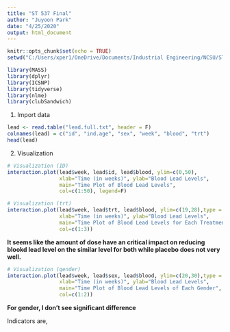 ---
title: "ST 537 Final"
author: "Juyoon Park"
date: "4/25/2020"
output: html_document
---

```{r setup, include=FALSE}
knitr::opts_chunk$set(echo = TRUE)
setwd("C:/Users/xper1/OneDrive/Documents/Industrial Engineering/NCSU/ST 537/Final")

library(MASS)
library(dplyr)
library(ICSNP)
library(tidyverse)
library(nlme)
library(clubSandwich)
```



1. Import data

```{r}
lead <- read.table("lead.full.txt", header = F)
colnames(lead) = c("id", "ind.age", "sex", "week", "blood", "trt")
head(lead)
```

2. Visualization

```{r}
# Visualization (ID)
interaction.plot(lead$week, lead$id, lead$blood, ylim=c(0,50),
                 xlab="Time (in weeks)", ylab="Blood Lead Levels", 
                 main="Time Plot of Blood Lead Levels", 
                 col=c(1:50), legend=F)

```


```{r}
# Visualization (trt)
interaction.plot(lead$week, lead$trt, lead$blood, ylim=c(19,28),type = "b", pch = c(1:3),
                 xlab="Time (in weeks)", ylab="Blood Lead Levels", 
                 main="Time Plot of Blood Lead Levels for Each Treatment", 
                 col=c(1:3))
```

**It seems like the amount of dose have an critical impact on reducing blookd lead level on the similar level for both while placebo does not very well.**


```{r}
# Visualization (gender)
interaction.plot(lead$week, lead$sex, lead$blood, ylim=c(20,30),type = "b",pch = c(1:2),
                 xlab="Time (in weeks)", ylab="Blood Lead Levels", 
                 main="Time Plot of Blood Lead Levels of Each Gender", 
                 col=c(1:2))
```

**For gender, I don't see significant difference**

Indicators are,

\documentclass{article}
\usepackage{amsmath}

\begin{document}
\[
P_{i}= 
\begin{cases}
    0, & \text{if } Placebo\\
    1, & \text otherwise
\end{cases}
\]
\end{document}



\documentclass{article}
\usepackage{amsmath}

\begin{document}
\[
D_{i}= 
\begin{cases}
    0, & \text{if }  Low\\
    1, & \text otherwise
\end{cases}
\]
\end{document}

```{r}

# Add indicator 
for(i in 1:nrow(lead)){
  if(lead$trt[i] == 1){
    lead$p[i] <- 0
    lead$d[i] <- 0
  }else{
    lead$p[i] <- 1
    for (j in 1:nrow(lead)) {
      if(lead$trt[i] == 2){
        lead$d[i] <- 0
      }else{
        lead$d[i] <- 1
      }
    }
  }
}

```


Models are blow,


$$Placebo: \mu(week_{ij})=\eta_{0}+\eta_{1}week_{ij} + age_{i}(\eta_{2}+\eta_{3}week_{ij}) + sex_{i}[\eta_{4}+\eta_{5}week_{ij}+age_{i}(\eta_{6}+\eta_{7}week_{ij})]$$

$$Low: \mu(week_{ij})=\eta_{8}+\eta_{9}week_{ij} + age_{i}(\eta_{10}+\eta_{11}week_{ij}) + sex_{i}[\eta_{12}+\eta_{13}week_{ij}+age_{i}(\eta_{14}+\eta_{15}week_{ij})]$$

$$High: \mu(week_{ij})=\eta_{16}+\eta_{17}week_{ij} + age_{i}(\eta_{18}+\eta_{19}week_{ij}) + sex_{i}[\eta_{20}+\eta_{21}week_{ij}+age_{i}(\eta_{22}+\eta_{23}week_{ij})]$$

The mixed model is,

$$Y_{ij} = Placebo + P_{i}(Low + D_{i}High) + b_{0i} + b_{1i}week_{ij}+e_{ij}$$

, where

\documentclass{article}
\usepackage{amsmath}

\begin{document}
\[
P= 
\begin{cases}
    0, & \text{if } Placebo\\
    1, & \text{if } Succimer
\end{cases}
\]
\end{document}


\documentclass{article}
\usepackage{amsmath}

\begin{document}
\[
D= 
\begin{cases}
    0, & \text{if } Low Succimer\\
    1, & \text{if } High Succimer
\end{cases}
\]
\end{document}

```{r}
fixed = blood ~ 1 + week + ind.age + ind.age:week + sex + sex:week + sex:ind.age + sex:ind.age:week + p + p:week + p:ind.age + p:ind.age:week + p:sex + p:sex:week + p:sex:ind.age + p:sex:ind.age:week + p:d + p:d:week + p:d:ind.age + p:d:ind.age:week + p:d:sex + p:d:sex:week + p:d:sex:ind.age + p:d:sex:ind.age:week 
```



• Independent, where error variance does not change over weeks,

```{r}
fit.1<- lme(fixed = fixed, random = ~ week|id, data = lead, method = "ML",control = lmeControl(opt='optim'))

```


• Independent, where error variance changes over weeks,

```{r}
fit.2 <- lme(fixed = fixed, random = ~ week|id, data = lead, weights = varIdent(form = ~ 1|week),
             method = "ML", control = lmeControl(opt='optim'))

```


• AR(1) correlation structure, where error variance does not change over weeks

```{r}
fit.3 <- lme(fixed = fixed, random = ~ week|id, data = lead, correlation = corAR1(form = ~ 1|id) , method = "ML",control = lmeControl(opt='optim'))

```


• AR(1) correlation structure, where error variance changes over weeks

```{r}
fit.4 <- lme(fixed = fixed, random = ~ week|id, data = lead, weights = varIdent(form = ~ 1|week), correlation = corAR1(form = ~ 1|id) , method = "ML",control = lmeControl(opt='optim'))

```


• Unstructured, where error variance does not change over weeks

```{r}
lead$timefact <- as.numeric(factor(lead$week), labels = 1:5)

fit.5 <- lme(fixed = fixed, random = ~ week|id, data = lead, correlation = corSymm(form = ~ timefact|id), method = "ML",control = lmeControl(opt='optim'))


```


• Unstructured, where error variance changes over weeks

```{r}
fit.6 <- lme(fixed = fixed, random = ~ week|id, data = lead, correlation = corSymm(form = ~ timefact|id), weights = varIdent(form = ~ 1|timefact), method = "ML",
             control = lmeControl(opt='optim'))

```


```{r}
AIC(fit.1,fit.2,fit.3,fit.4,fit.5,fit.6)
```


```{r}
BIC(fit.1,fit.2,fit.3,fit.4,fit.5,fit.6)
```


**Choose fit.1 as the best with the least both AIC and BIC.** 





(i) Does gender has any association with bloood lead level? Does age has any association with blood lead level? 

```{r}
mod.best <- fit.1 
# Age
H0.age <- blood ~ 1 + week + sex + sex:week  + p + p:week +  p:sex + p:sex:week + p:d + p:d:week + p:d:sex + p:d:sex:week
H0.mod.age <- lme(fixed = H0.age, random = ~ week|id, data = lead, method = "ML",control = lmeControl(opt='optim'))

anova.lme(mod.best, H0.mod.age)

# Gender
H0.gender <- blood ~ 1 + week + ind.age + ind.age:week + p + p:week + p:ind.age + p:ind.age:week + p:d + p:d:week + p:d:ind.age + p:d:ind.age:week
H0.mod.gender <-lme(fixed = H0.gender, random = ~ week|id, data = lead, method = "ML",control = lmeControl(opt='optim'))

anova.lme(mod.best,H0.mod.gender)

# ANOVA test tells that gender has no association with blood lead level while age does because p value for gender test is about 0.91 which is that there is a strong evidence to accept the null hypothesis. Thus, I can get rid of gender variables on the model.
```



(ii) Based on your findings in (i), propose a smaller models, if possible. Based on the smaller model, are the mean trends of blood lead level the same for the three treatments?

```{r}
reduced.mod <- H0.mod.gender

L <- rbind(c(0,0,0,0,1,0,0,0,0,0,0,0),c(0,0,0,0,0,1,0,0,0,0,0,0),
           c(0,0,0,0,0,0,1,0,0,0,0,0),c(0,0,0,0,0,0,0,1,0,0,0,0),
           c(0,0,0,0,0,0,0,0,1,0,0,0),c(0,0,0,0,0,0,0,0,0,1,0,0),
           c(0,0,0,0,0,0,0,0,0,0,1,0),c(0,0,0,0,0,0,0,0,0,0,0,1))
etahat <- as.matrix(fixed.effects(reduced.mod))
cc <- nrow(L)
df <- nrow(lead) - length(etahat)

# estimate and covariance matrix of L\beta
est <- L %*% etahat
V.robust <- vcovCR(reduced.mod,type = "CR0")
varmat <- L %*% V.robust %*% t(L)

# Wald test
Wald <- c( t(est) %*% solve(varmat) %*% (est) )
p.value <- pchisq(q = Wald, df = cc, lower.tail=FALSE)
data.frame(Wald, p.value)

# F-test
Fstat <- c( t(est) %*% solve(varmat) %*% (est) ) / cc
p.value <- pf(q = Fstat, df1 = cc, df2 = df, lower.tail=FALSE)
data.frame(Fstat, p.value)
# Since p-value for both wald and F test are greater than 0.05, there is no evidence to reject null hypothesis, which means the mean trends of lead for the three treatments are same.
```



(iii) Based on the smaller model in (ii), what is the mean trend of blood lead level of a patient who is

(a) male with age < 24 receiving placebo, 

```{r}
# Predict subject-level
P.male.less <- which(lead$p==0 & lead$ind.age==0 & lead$sex == 0)
P.Exp.male.less <- predict(reduced.mod, level=1)[P.male.less]


# Plot
w <- lead$week[P.male.less]
t <- c(0,2,4,6,8)
mut.1 <- etahat[1]+etahat[2]*t+etahat[3]*0 + etahat[4]*0*t
matplot(w, P.Exp.male.less, type = "b", lty = 2, col = "gray", pch=19, 
        xlab = "Time in week", ylab = "Blood Lead Level", 
        main = "Male with age < 24 receiving placebo")
lines(t, mut.1, type="b", lwd=2, pch=19)
```



(b) male with age > 24 receiving placebo? Repeat this for the other two treatments, and also for females.

Male with age > 24 receiving placebo
```{r}
P.male.more <- which(lead$p==0 & lead$ind.age==1 & lead$sex == 0)
P.Exp.male.more <- predict(reduced.mod, level=1)[P.male.more]

# Plot
w <- lead$week[P.male.more]
t <- c(0,2,4,6,8)
mut.2 <- etahat[1]+etahat[2]*t+etahat[3]*1 + etahat[4]*1*t
matplot(w, P.Exp.male.more, type = "b", lty = 2, col = "gray", pch=19, 
        xlab = "Time in week", ylab = "Blood Lead Level", 
        main = "Male with age > 24 receiving placebo")
lines(t, mut.2, type="b", lwd=2, pch=19)
```


Female with age < 24 receiving placebo
```{r}
P.Female.less <- which(lead$p==0 & lead$ind.age==0 & lead$sex == 1)
P.Exp.female.less <- predict(reduced.mod, level=1)[P.Female.less]

# Plot
w <- lead$week[P.Female.less]
t <- c(0,2,4,6,8)
mut.3 <- etahat[1]+etahat[2]*t+etahat[3]*0 + etahat[4]*0*t
matplot(w, P.Exp.female.less, type = "b", lty = 2, col = "gray", pch=19, 
        xlab = "Time in week", ylab = "Blood Lead Level", 
        main = "Female with age < 24 receiving placebo")
lines(t, mut.3, type="b", lwd=2, pch=19)
```


Female with age > 24 receiving placebo
```{r}
P.Female.more <- which(lead$p==0 & lead$ind.age==1 & lead$sex == 1)
P.Exp.female.more <- predict(reduced.mod, level=1)[P.Female.more]

# Plot
w <- lead$week[P.Female.more]
t <- c(0,2,4,6,8)
mut.4 <- etahat[1]+etahat[2]*t+etahat[3]*1 + etahat[4]*1*t 
matplot(w, P.Exp.female.more, type = "b", lty = 2, col = "gray", pch=19, 
        xlab = "Time in week", ylab = "Blood Lead Level", 
        main = "Female with age > 24 receiving placebo")
lines(t, mut.4, type="b", lwd=2, pch=19)
```


Low Dose

male with age < 24 receiving low dose
```{r}
L.male.less <- which(lead$d==0 & lead$ind.age==0 & lead$sex == 0)
L.Exp.female.less <- predict(reduced.mod, level=1)[L.male.less]


# Plot
w <- lead$week[L.male.less]
t <- c(0,2,4,6,8)
mut.5 <- etahat[1]+etahat[2]*t+etahat[3]*0 + etahat[4]*0*t + etahat[5]+etahat[6]*t + etahat[7]*0 + etahat[8]*0*t
matplot(w, L.Exp.female.less, type = "b", lty = 2, col = "gray", pch=19, 
        xlab = "Time in week", ylab = "Blood Lead Level", 
        main = "Male with age < 24 receiving low dose")
lines(t, mut.5, type="b", lwd=2, pch=19)
```



male with age > 24 receiving low dose
```{r}
L.male.more <- which(lead$d==0 & lead$ind.age==1 & lead$sex == 0)
L.Exp.male.more <- predict(reduced.mod, level=1)[L.male.more]


# Plot
w <- lead$week[L.male.more]
t <- c(0,2,4,6,8)
mut.6 <- etahat[1]+etahat[2]*t+etahat[3]*1 + etahat[4]*1*t + etahat[5]+etahat[6]*t + etahat[7]*1 + etahat[8]*1*t
matplot(w, L.Exp.male.more, type = "b", lty = 2, col = "gray", pch=19, 
        xlab = "Time in week", ylab = "Blood Lead Level", 
        main = "Male with age > 24 receiving low dose")
lines(t, mut.6, type="b", lwd=2, pch=19)
```



Female with age < 24 receiving low dose
```{r}
L.female.less <- which(lead$d==0 & lead$ind.age==0 & lead$sex == 1)
L.Exp.female.less <- predict(reduced.mod, level=1)[L.female.less]


# Plot
w <- lead$week[L.female.less]
t <- c(0,2,4,6,8)
mut.7 <- etahat[1]+etahat[2]*t+etahat[3]*0 + etahat[4]*0*t + etahat[5]+etahat[6]*t + etahat[7]*0 + etahat[8]*0*t 
matplot(w, L.Exp.female.less, type = "b", lty = 2, col = "gray", pch=19, xlab = "Time in week", ylab = "Blood Lead Level", main = "Female with age < 24 receiving low dose")
lines(t, mut.7, type="b", lwd=2, pch=19)
```


Female with age > 24 receiving low dose
```{r}
L.female.more <- which(lead$d==0 & lead$ind.age==1 & lead$sex == 1)
L.Exp.female.more <- predict(reduced.mod, level=1)[L.female.more]

# Plot
w <- lead$week[L.female.more]
t <- c(0,2,4,6,8)
mut.8 <- etahat[1]+etahat[2]*t+etahat[3]*1 + etahat[4]*1*t + etahat[5]+etahat[6]*t + etahat[7]*1 + etahat[8]*1*t 
matplot(w, L.Exp.female.more, type = "b", lty = 2, col = "gray", pch=19, xlab = "Time in week", ylab = "Blood Lead Level", main = "Female with age > 24 receiving low dose")
lines(t, mut.8, type="b", lwd=2, pch=19)
```



High Dose

male with age < 24 receiving high dose
```{r}
H.male.less <- which(lead$d==1 & lead$ind.age==0 & lead$sex == 0)
H.Exp.male.less <- predict(reduced.mod, level=1)[H.male.less]

# Plot
w <- lead$week[H.male.less]
t <- c(0,2,4,6,8)
mut.9 <- etahat[1]+etahat[2]*t+etahat[3]*0 + etahat[4]*0*t + etahat[5]+etahat[6]*t + etahat[7]*0 + etahat[8]*0*t + etahat[9]+etahat[10]*t + etahat[11]*0 +etahat[12]*0*t
matplot(w, H.Exp.male.less, type = "b", lty = 2, col = "gray", pch=19, xlab = "Time in week", ylab = "Blood Lead Level", main = "Male with age < 24 receiving High dose")
lines(t, mut.9, type="b", lwd=2, pch=19)
```


male with age > 24 receiving high dose
```{r}
H.male.more <- which(lead$d==1 & lead$ind.age==1 & lead$sex == 0)
H.Exp.male.more <- predict(reduced.mod, level=1)[H.male.more]


# Plot
w <- lead$week[H.male.more]
t <- c(0,2,4,6,8)
mut.10 <- etahat[1]+etahat[2]*t+etahat[3]*1 + etahat[4]*1*t + etahat[5]+etahat[6]*t + etahat[7]*1 + etahat[8]*1*t + etahat[9]+etahat[10]*t + etahat[11]*1 +etahat[12]*1*t
matplot(w, H.Exp.male.more, type = "b", lty = 2, col = "gray", pch=19, xlab = "Time in week", ylab = "Blood Lead Level", main = "Male with age > 24 receiving High dose")
lines(t, mut.10, type="b", lwd=2, pch=19)
```


Female with age < 24 receiving high dose
```{r}
H.female.less <- which(lead$d==1 & lead$ind.age==0 & lead$sex == 1)
H.Exp.female.less <- predict(reduced.mod, level=1)[H.female.less]


# Plot
w <- lead$week[H.female.less]
t <- c(0,2,4,6,8)
mut.11 <- etahat[1]+etahat[2]*t+etahat[3]*0 + etahat[4]*0*t + etahat[5]+etahat[6]*t + etahat[7]*0 + etahat[8]*0*t + etahat[9]+etahat[10]*t + etahat[11]*0 +etahat[12]*0*t
matplot(w, H.Exp.female.less, type = "b", lty = 2, col = "gray", pch=19, xlab = "Time in week", ylab = "Blood Lead Level", main = "Female with age < 24 receiving High dose")
lines(t, mut.11, type="b", lwd=2, pch=19)
```


Female with age > 24 receiving high dose
```{r}
H.female.more <- which(lead$d==1 & lead$ind.age==1 & lead$sex == 1)
H.Exp.female.more <- predict(reduced.mod, level=1)[H.female.more]


# Plot
w <- lead$week[H.female.more]
t <- c(0,2,4,6,8)
mut.12 <- etahat[1]+etahat[2]*t+etahat[3]*1 + etahat[4]*1*t + etahat[5]+etahat[6]*t + etahat[7]*1 + etahat[8]*1*t + etahat[9]+etahat[10]*t + etahat[11]*1 +etahat[12]*1*t
matplot(w, H.Exp.female.more, type = "b", lty = 2, col = "gray", pch=19, xlab = "Time in week", ylab = "Blood Lead Level", main = "Female with age > 24 receiving High dose")
lines(t, mut.12, type="b", lwd=2, pch=19)
```


```{r}
plot(c(0,2,4,6,8),mut.1, lty = 1, type = "b", pch = 19, col = 1, ylim = c(15,40), xlab="Time in week", ylab = "Blood Lead Level",
     main = "Population Mean Trend")
lines(c(0,2,4,6,8),mut.2, lty = 2, type = "b", pch = 20, col = 2)
lines(c(0,2,4,6,8),mut.5, lty = 3, type = "b", pch = 21, col = 3)
lines(c(0,2,4,6,8),mut.6, lty = 4, type = "b", pch = 22, col = 4)
lines(c(0,2,4,6,8),mut.9, lty = 5, type = "b", pch = 23, col = 5)
lines(c(0,2,4,6,8),mut.10, lty = 6, type = "b", pch = 24, col = 6)
legend("topright",c("Placebo, age<24","Placebo, age>24","Low, age<24",
                    "Low, age>24","High, age<24","High, age>24"),
       col = c(1:6), pch = c(19:24), lty = c(1:6),bty = "n")
```


(iv) Present some appropriate model diagnostics, and comment on the appropriateness of the model assumptions as best as you can.

Gender
```{r}
# 1. Residual Plot
#   Assumption for error
#   1) errors are normally distributed
#   2) Constancy of error
# 2. Normality

# Male
male <- which(lead$ind.age==0)
res.male <- residuals(reduced.mod, level=1, type = "pearson")[male]
fitted.male <- predict(reduced.mod, level = 1)[male]

plot(fitted.male, res.male,xlab="Fitted Value", ylab="Standardized Residual", main = "Male")

# QQ plot for Male
qqnorm(res.male, main = "QQ plot for Male")
qqline(res.male)


# Female
female <- which(lead$ind.age==1)
res.female <- residuals(reduced.mod, level=1, type = "pearson")[female]
fitted.female <- predict(reduced.mod, level = 1)[female]

plot(fitted.female, res.female,xlab="Fitted Value", ylab="Standardized Residual", main = "Female")

# QQ plot for Female
qqnorm(res.female, main = "QQ plot for Female")
qqline(res.female)

# Independent No covariance, no correlation, same variance across time age and sex

# The entire data across gender
fitted <- predict(reduced.mod, level = 1)
plot(lead$blood,fitted, xlab = "Blood Lead Level",ylab = "Fitted Value", main="")
```

Treatment
```{r}
# 1. Residual Plot
#   Assumption for error
#   1) errors are normally distributed
#   2) Constancy of error
# 2. Normality

# Placebo
placebo <- which(lead$p==0)
res.p <- residuals(reduced.mod, level=1, type = "pearson")[placebo]
fitted.p <- predict(reduced.mod, level = 1)[placebo]

plot(fitted.p, res.p,xlab="Fitted Value", ylab="Standardized Residual", main = "Placebo")

# QQ plot for Placebo
qqnorm(res.p, main = "QQ plot for Placebo")
qqline(res.p)


# Low dose
Low <- which(lead$d==0&lead$p==1)
res.l <- residuals(reduced.mod, level=1, type = "pearson")[Low]
fitted.l <- predict(reduced.mod, level = 1)[Low]

plot(fitted.l, res.l,xlab="Fitted Value", ylab="Standardized Residual", main = "Low Dose")


# QQ plot for Low dose
qqnorm(res.l,main = "QQ plot for Low Dose")
qqline(res.l)



# High dose
High <- which(lead$d==1&lead$p==1)
res.h <- residuals(reduced.mod, level=1, type = "pearson")[High]
fitted.h <- predict(reduced.mod, level = 1)[High]

plot(fitted.h, res.h,xlab="Fitted Value", ylab="Standardized Residual", main = "High Dose")

# QQ plot for Male
qqnorm(res.h,main = "QQ plot for High Dose")
qqline(res.h)

```


p 16 B-1 or B-2



```{r}
# Assumption for random effect
b.hat <- random.effects(reduced.mod)

# 1) Random effect is normally distributed

# For unbalanced data may not be interpretable for raw b_hat

```










# Further analysis

```{r}
FA.mod.best <- fit.2 
# Age
FA.H0.age <- blood ~ 1 + week + sex + sex:week  + p + p:week +  p:sex + p:sex:week + p:d + p:d:week + p:d:sex + p:d:sex:week
FA.H0.mod.age <- lme(fixed = FA.H0.age, random = ~ week|id, data = lead, weights = varIdent(form = ~ 1|week),
             method = "ML", control = lmeControl(opt='optim'))

anova.lme(FA.mod.best, FA.H0.mod.age)

# Gender
FA.H0.gender <- blood ~ 1 + week + ind.age + ind.age:week + p + p:week + p:ind.age + p:ind.age:week + p:d + p:d:week + p:d:ind.age + p:d:ind.age:week
FA.H0.mod.gender <-lme(fixed = FA.H0.gender, random = ~ week|id, data = lead, weights = varIdent(form = ~ 1|week),
             method = "ML", control = lmeControl(opt='optim'))

anova.lme(FA.mod.best,FA.H0.mod.gender)

# ANOVA test tells that gender has no association with blood lead level while age does because p value for gender test is about 0.91 which is that there is a strong evidence to accept the null hypothesis. Thus, I can get rid of gender variables on the model.
```



Treatment
```{r}
# 1. Residual Plot
#   Assumption for error
#   1) errors are normally distributed
#   2) Constancy of error
# 2. Normality

# Placebo
FA.reduced.mod <- FA.H0.mod.gender
placebo <- which(lead$p==0)
res.p <- residuals(FA.reduced.mod, level=1, type = "pearson")[placebo]
fitted.p <- predict(FA.reduced.mod, level = 1)[placebo]

plot(fitted.p, res.p,xlab="Fitted Value", ylab="Standardized Residual", main = "Placebo")

# QQ plot for Placebo
qqnorm(res.p, main = "QQ plot for Placebo")
qqline(res.p)


# Low dose
Low <- which(lead$d==0&lead$p==1)
res.l <- residuals(FA.reduced.mod, level=1, type = "pearson")[Low]
fitted.l <- predict(FA.reduced.mod, level = 1)[Low]

plot(fitted.l, res.l,xlab="Fitted Value", ylab="Standardized Residual", main = "Low Dose")


# QQ plot for Low dose
qqnorm(res.l,main = "QQ plot for Low Dose")
qqline(res.l)



# High dose
High <- which(lead$d==1&lead$p==1)
res.h <- residuals(FA.reduced.mod, level=1, type = "pearson")[High]
fitted.h <- predict(FA.reduced.mod, level = 1)[High]

plot(fitted.h, res.h,xlab="Fitted Value", ylab="Standardized Residual", main = "High Dose")

# QQ plot for Male
qqnorm(res.h,main = "QQ plot for High Dose")
qqline(res.h)

```







```{r}
FA.mod.best <- fit.3 
# Age
FA.H0.age <- blood ~ 1 + week + sex + sex:week  + p + p:week +  p:sex + p:sex:week + p:d + p:d:week + p:d:sex + p:d:sex:week
FA.H0.mod.age <- lme(fixed = FA.H0.age, random = ~ week|id, data = lead, correlation = corAR1(form = ~ 1|id) , method = "ML",control = lmeControl(opt='optim'))

anova.lme(FA.mod.best, FA.H0.mod.age)

# Gender
FA.H0.gender <- blood ~ 1 + week + ind.age + ind.age:week + p + p:week + p:ind.age + p:ind.age:week + p:d + p:d:week + p:d:ind.age + p:d:ind.age:week
FA.H0.mod.gender <-lme(fixed = FA.H0.gender, random = ~ week|id, data = lead, correlation = corAR1(form = ~ 1|id) , method = "ML",control = lmeControl(opt='optim'))

anova.lme(FA.mod.best,FA.H0.mod.gender)

# ANOVA test tells that gender has no association with blood lead level while age does because p value for gender test is about 0.91 which is that there is a strong evidence to accept the null hypothesis. Thus, I can get rid of gender variables on the model.
```



Treatment
```{r}
# 1. Residual Plot
#   Assumption for error
#   1) errors are normally distributed
#   2) Constancy of error
# 2. Normality

# Placebo
FA.reduced.mod <- FA.H0.mod.gender
placebo <- which(lead$p==0)
res.p <- residuals(FA.reduced.mod, level=1, type = "pearson")[placebo]
fitted.p <- predict(FA.reduced.mod, level = 1)[placebo]

plot(fitted.p, res.p,xlab="Fitted Value", ylab="Standardized Residual", main = "Placebo")

# QQ plot for Placebo
qqnorm(res.p, main = "QQ plot for Placebo")
qqline(res.p)


# Low dose
Low <- which(lead$d==0&lead$p==1)
res.l <- residuals(FA.reduced.mod, level=1, type = "pearson")[Low]
fitted.l <- predict(FA.reduced.mod, level = 1)[Low]

plot(fitted.l, res.l,xlab="Fitted Value", ylab="Standardized Residual", main = "Low Dose")


# QQ plot for Low dose
qqnorm(res.l,main = "QQ plot for Low Dose")
qqline(res.l)



# High dose
High <- which(lead$d==1&lead$p==1)
res.h <- residuals(FA.reduced.mod, level=1, type = "pearson")[High]
fitted.h <- predict(FA.reduced.mod, level = 1)[High]

plot(fitted.h, res.h,xlab="Fitted Value", ylab="Standardized Residual", main = "High Dose")

# QQ plot for Male
qqnorm(res.h,main = "QQ plot for High Dose")
qqline(res.h)

```









```{r}
FA.mod.best <- fit.4 
# Age
FA.H0.age <- blood ~ 1 + week + sex + sex:week  + p + p:week +  p:sex + p:sex:week + p:d + p:d:week + p:d:sex + p:d:sex:week
FA.H0.mod.age <- lme(fixed = FA.H0.age, random = ~ week|id, data = lead, weights = varIdent(form = ~ 1|week), correlation = corAR1(form = ~ 1|id) , method = "ML",control = lmeControl(opt='optim'))

anova.lme(FA.mod.best, FA.H0.mod.age)

# Gender
FA.H0.gender <- blood ~ 1 + week + ind.age + ind.age:week + p + p:week + p:ind.age + p:ind.age:week + p:d + p:d:week + p:d:ind.age + p:d:ind.age:week
FA.H0.mod.gender <-lme(fixed = FA.H0.gender, random = ~ week|id, data = lead, weights = varIdent(form = ~ 1|week), correlation = corAR1(form = ~ 1|id) , method = "ML",control = lmeControl(opt='optim'))

anova.lme(FA.mod.best,FA.H0.mod.gender)

# ANOVA test tells that gender has no association with blood lead level while age does because p value for gender test is about 0.91 which is that there is a strong evidence to accept the null hypothesis. Thus, I can get rid of gender variables on the model.
```



Treatment
```{r}
# 1. Residual Plot
#   Assumption for error
#   1) errors are normally distributed
#   2) Constancy of error
# 2. Normality

# Placebo
FA.reduced.mod <- FA.H0.mod.gender
placebo <- which(lead$p==0)
res.p <- residuals(FA.reduced.mod, level=1, type = "pearson")[placebo]
fitted.p <- predict(FA.reduced.mod, level = 1)[placebo]

plot(fitted.p, res.p,xlab="Fitted Value", ylab="Standardized Residual", main = "Placebo")

# QQ plot for Placebo
qqnorm(res.p, main = "QQ plot for Placebo")
qqline(res.p)


# Low dose
Low <- which(lead$d==0&lead$p==1)
res.l <- residuals(FA.reduced.mod, level=1, type = "pearson")[Low]
fitted.l <- predict(FA.reduced.mod, level = 1)[Low]

plot(fitted.l, res.l,xlab="Fitted Value", ylab="Standardized Residual", main = "Low Dose")


# QQ plot for Low dose
qqnorm(res.l,main = "QQ plot for Low Dose")
qqline(res.l)



# High dose
High <- which(lead$d==1&lead$p==1)
res.h <- residuals(FA.reduced.mod, level=1, type = "pearson")[High]
fitted.h <- predict(FA.reduced.mod, level = 1)[High]

plot(fitted.h, res.h,xlab="Fitted Value", ylab="Standardized Residual", main = "High Dose")

# QQ plot for Male
qqnorm(res.h,main = "QQ plot for High Dose")
qqline(res.h)

```









```{r}
FA.mod.best <- fit.6 
# Age
FA.H0.age <- blood ~ 1 + week + sex + sex:week  + p + p:week +  p:sex + p:sex:week + p:d + p:d:week + p:d:sex + p:d:sex:week
FA.H0.mod.age <- lme(fixed = FA.H0.age, random = ~ week|id, data = lead, correlation = corSymm(form = ~ timefact|id), weights = varIdent(form = ~ 1|timefact), method = "ML",
             control = lmeControl(opt='optim'))

anova.lme(FA.mod.best, FA.H0.mod.age)

# Gender
FA.H0.gender <- blood ~ 1 + week + ind.age + ind.age:week + p + p:week + p:ind.age + p:ind.age:week + p:d + p:d:week + p:d:ind.age + p:d:ind.age:week
FA.H0.mod.gender <-lme(fixed = FA.H0.gender, random = ~ week|id, data = lead, correlation = corSymm(form = ~ timefact|id), weights = varIdent(form = ~ 1|timefact), method = "ML",
             control = lmeControl(opt='optim'))

anova.lme(FA.mod.best,FA.H0.mod.gender)

# ANOVA test tells that gender has no association with blood lead level while age does because p value for gender test is about 0.91 which is that there is a strong evidence to accept the null hypothesis. Thus, I can get rid of gender variables on the model.
```



Treatment
```{r}
# 1. Residual Plot
#   Assumption for error
#   1) errors are normally distributed
#   2) Constancy of error
# 2. Normality

# Placebo
FA.reduced.mod <- FA.H0.mod.gender
placebo <- which(lead$p==0)
res.p <- residuals(FA.reduced.mod, level=1, type = "pearson")[placebo]
fitted.p <- predict(FA.reduced.mod, level = 1)[placebo]

plot(fitted.p, res.p,xlab="Fitted Value", ylab="Standardized Residual", main = "Placebo")

# QQ plot for Placebo
qqnorm(res.p, main = "QQ plot for Placebo")
qqline(res.p)


# Low dose
Low <- which(lead$d==0&lead$p==1)
res.l <- residuals(FA.reduced.mod, level=1, type = "pearson")[Low]
fitted.l <- predict(FA.reduced.mod, level = 1)[Low]

plot(fitted.l, res.l,xlab="Fitted Value", ylab="Standardized Residual", main = "Low Dose")


# QQ plot for Low dose
qqnorm(res.l,main = "QQ plot for Low Dose")
qqline(res.l)



# High dose
High <- which(lead$d==1&lead$p==1)
res.h <- residuals(FA.reduced.mod, level=1, type = "pearson")[High]
fitted.h <- predict(FA.reduced.mod, level = 1)[High]

plot(fitted.h, res.h,xlab="Fitted Value", ylab="Standardized Residual", main = "High Dose")

# QQ plot for Male
qqnorm(res.h,main = "QQ plot for High Dose")
qqline(res.h)

```


